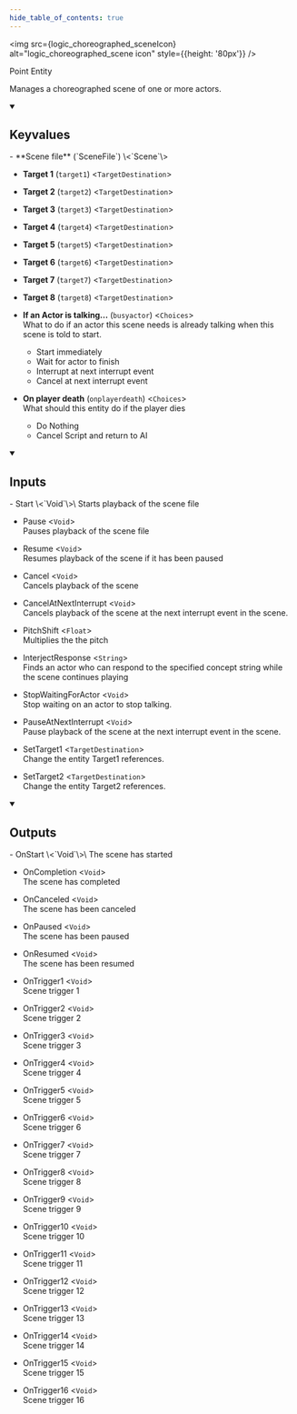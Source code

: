 ```yaml
---
hide_table_of_contents: true
---
```


<!---
!!!!!!
THIS PAGE IS AUTOGENERATED FROM GAME FGD DEFINITIONS!
DO NOT EDIT MANUALLY!
!!!!!!

In order to make edits, you can make an annotation file in /fgd_dump_overrides
-->



<img src={logic_choreographed_sceneIcon} alt="logic_choreographed_scene icon" style={{height: '80px'}} />

Point Entity

Manages a choreographed scene of one or more actors.

<details open>
<summary><h2>Keyvalues</h2></summary>
- **Scene file** (`SceneFile`) \<`Scene`\>

- **Target 1** (`target1`) \<`TargetDestination`\>

- **Target 2** (`target2`) \<`TargetDestination`\>

- **Target 3** (`target3`) \<`TargetDestination`\>

- **Target 4** (`target4`) \<`TargetDestination`\>

- **Target 5** (`target5`) \<`TargetDestination`\>

- **Target 6** (`target6`) \<`TargetDestination`\>

- **Target 7** (`target7`) \<`TargetDestination`\>

- **Target 8** (`target8`) \<`TargetDestination`\>

- **If an Actor is talking...** (`busyactor`) \<`Choices`\>\
What to do if an actor this scene needs is already talking when this scene is told to start.
  - Start immediately 
  - Wait for actor to finish 
  - Interrupt at next interrupt event 
  - Cancel at next interrupt event 


- **On player death** (`onplayerdeath`) \<`Choices`\>\
What should this entity do if the player dies
  - Do Nothing 
  - Cancel Script and return to AI 



 </details>
<details open>
<summary><h2>Inputs</h2></summary>
- Start \<`Void`\>\
Starts playback of the scene file

- Pause \<`Void`\>\
Pauses playback of the scene file

- Resume \<`Void`\>\
Resumes playback of the scene if it has been paused

- Cancel \<`Void`\>\
Cancels playback of the scene

- CancelAtNextInterrupt \<`Void`\>\
Cancels playback of the scene at the next interrupt event in the scene.

- PitchShift \<`Float`\>\
Multiplies the the pitch

- InterjectResponse \<`String`\>\
Finds an actor who can respond to the specified concept string while the scene continues playing

- StopWaitingForActor \<`Void`\>\
Stop waiting on an actor to stop talking.

- PauseAtNextInterrupt \<`Void`\>\
Pause playback of the scene at the next interrupt event in the scene.

- SetTarget1 \<`TargetDestination`\>\
Change the entity Target1 references.

- SetTarget2 \<`TargetDestination`\>\
Change the entity Target2 references.


 </details>
<details open>
<summary><h2>Outputs</h2></summary>
- OnStart \<`Void`\>\
The scene has started

- OnCompletion \<`Void`\>\
The scene has completed

- OnCanceled \<`Void`\>\
The scene has been canceled

- OnPaused \<`Void`\>\
The scene has been paused

- OnResumed \<`Void`\>\
The scene has been resumed

- OnTrigger1 \<`Void`\>\
Scene trigger 1

- OnTrigger2 \<`Void`\>\
Scene trigger 2

- OnTrigger3 \<`Void`\>\
Scene trigger 3

- OnTrigger4 \<`Void`\>\
Scene trigger 4

- OnTrigger5 \<`Void`\>\
Scene trigger 5

- OnTrigger6 \<`Void`\>\
Scene trigger 6

- OnTrigger7 \<`Void`\>\
Scene trigger 7

- OnTrigger8 \<`Void`\>\
Scene trigger 8

- OnTrigger9 \<`Void`\>\
Scene trigger 9

- OnTrigger10 \<`Void`\>\
Scene trigger 10

- OnTrigger11 \<`Void`\>\
Scene trigger 11

- OnTrigger12 \<`Void`\>\
Scene trigger 12

- OnTrigger13 \<`Void`\>\
Scene trigger 13

- OnTrigger14 \<`Void`\>\
Scene trigger 14

- OnTrigger15 \<`Void`\>\
Scene trigger 15

- OnTrigger16 \<`Void`\>\
Scene trigger 16


 </details>